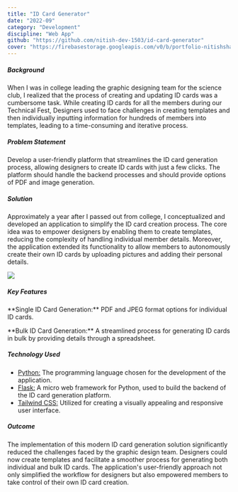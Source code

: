 ```yaml
---
title: "ID Card Generator"
date: "2022-09"
category: "Development"
discipline: "Web App"
github: "https://github.com/nitish-dev-1503/id-card-generator"
cover: "https://firebasestorage.googleapis.com/v0/b/portfolio-nitishsharma.appspot.com/o/designing%2FId%20card%20generator.jpeg?alt=media&token=ca550cc1-6074-43d5-98a3-6fcf7e9a3bab"
---
```



##### Background 
When I was in college leading the graphic designing team for the science club, I realized that the process of creating and updating ID cards was a cumbersome task. While creating ID cards for all the members during our Technical Fest, Designers used to face challenges in creating templates and then individually inputting information for hundreds of members into templates, leading to a time-consuming and iterative process.

##### Problem Statement
Develop a user-friendly platform that streamlines the ID card generation process, allowing designers to create ID cards with just a few clicks. The platform should handle the backend processes and should provide options of PDF and image generation.

##### Solution
Approximately a year after I passed out from college, I conceptualized and developed an application to simplify the ID card creation process. The core idea was to empower designers by enabling them to create templates, reducing the complexity of handling individual member details. Moreover, the application extended its functionality to allow members to autonomously create their own ID cards by uploading pictures and adding their personal details.

![](https://firebasestorage.googleapis.com/v0/b/portfolio-nitishsharma.appspot.com/o/designing%2Fid-card-generator.gif?alt=media&token=bbc06d88-92d7-47e5-8245-f70854618205)

##### Key Features
<p className=" px-4 py-2  bg-platinum dark:bg-onyx border rounded-lg border-platinum-400 dark:border-onyx-600 text-sm my-2">**Single ID Card Generation:** PDF and JPEG format options for individual ID cards.</p>
<p className=" px-4 py-2  bg-platinum dark:bg-onyx border rounded-lg border-platinum-400 dark:border-onyx-600 text-sm my-2">**Bulk ID Card Generation:** A streamlined process for generating ID cards in bulk by providing details through a spreadsheet.</p>

##### Technology Used
- <u>Python:</u> The programming language chosen for the development of the application.
- <u>Flask:</u> A micro web framework for Python, used to build the backend of the ID card generation platform.
- <u>Tailwind CSS:</u> Utilized for creating a visually appealing and responsive user interface.

##### Outcome
The implementation of this modern ID card generation solution significantly reduced the challenges faced by the graphic design team. Designers could now create templates and facilitate a smoother process for generating both individual and bulk ID cards. The application's user-friendly approach not only simplified the workflow for designers but also empowered members to take control of their own ID card creation.

